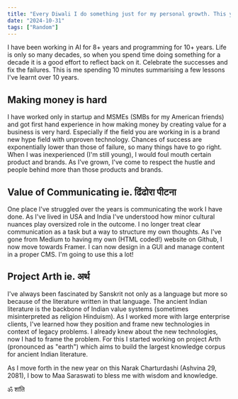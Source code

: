 ```yaml
---
title: "Every Diwali I do something just for my personal growth. This year I am upgrading my website."
date: "2024-10-31"
tags: ["Random"]
---
```


I have been working in AI for 8+ years and programming for 10+ years. Life is only so many decades, so when you spend time doing something for a decade it is a good effort to reflect back on it. Celebrate the successes and fix the failures. This is me spending 10 minutes summarising a few lessons I've learnt over 10 years.

## Making money is hard

I have worked only in startup and MSMEs (SMBs for my American friends) and got first hand experience in how making money by creating value for a business is very hard. Especially if the field you are working in is a brand new hype field with unproven technology. Chances of success are exponentially lower than those of failure, so many things have to go right. When I was inexperienced (I'm still young), I would foul mouth certain product and brands. As I've grown, I've come to respect the hustle and people behind more than those products and brands.

## Value of Communicating ie. ढिंढोरा पीटना

One place I've struggled over the years is communicating the work I have done. As I've lived in USA and India I've understood how minor cultural nuances play oversized role in the outcome. I no longer treat clear communication as a task but a way to structure my own thoughts. As I've gone from Medium to having my own (HTML coded!) website on Github, I now move towards Framer. I can now design in a GUI and manage content in a proper CMS. I'm going to use this a lot!

## Project Arth ie. अर्थ

I've always been fascinated by Sanskrit not only as a language but more so because of the literature written in that language. The ancient Indian literature is the backbone of Indian value systems (sometimes misinterpreted as religion Hinduism). As I worked more with large enterprise clients, I've learned how they position and frame new technologies in context of legacy problems. I already knew about the new technologies, now I had to frame the problem. For this I started working on project Arth (pronounced as "earth") which aims to build the largest knowledge corpus for ancient Indian literature.

As I move forth in the new year on this Narak Charturdashi (Ashvina 29, 2081), I bow to Maa Saraswati to bless me with wisdom and knowledge.

ॐ शांति
